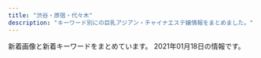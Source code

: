 ```yaml
---
title: "渋谷・原宿・代々木"
description: "キーワード別にの巨乳アジアン・チャイナエステ嬢情報をまとめました。"
---
```


新着画像と新着キーワードをまとめています。
2021年01月18日の情報です。

<DmmAffiliateIns />
<KeywordTable
  shops={
    [
    {
        "station": "JR\u6e0b\u8c37\u99c5\u897f\u53e3",
        "img_links": [
            "http://awaawa-fairy.work/sp/img/botton.jpg",
            "http://awaawa-fairy.work/sp/img/sta15.png",
            "http://awaawa-fairy.work/img/st29.png",
            "http://awaawa-fairy.work/img/sta22.png",
            "http://awaawa-fairy.work/sp/img/sta29.png",
            "http://awaawa-fairy.work/img/nos.png",
            "http://awaawa-fairy.work/img/st27.png",
            "http://awaawa-fairy.work/img/head.png",
            "http://awaawa-fairy.work/sp/img/add.jpg",
            "http://awaawa-fairy.work/img/sta29.png",
            "http://awaawa-fairy.work/sp/img/sta27.png",
            "http://awaawa-fairy.work/sp/img/sys.jpg",
            "http://awaawa-fairy.work/sp/img/p-15.png",
            "http://awaawa-fairy.work/sp/img/sta18.png",
            "http://awaawa-fairy.work/sp/img/line.jpg",
            "http://awaawa-fairy.work/sp/img/info.jpg",
            "http://awaawa-fairy.work/sp/img/p-26.png",
            "http://awaawa-fairy.work/img/sta18.png",
            "http://awaawa-fairy.work/sp/img/t-r.jpg",
            "http://awaawa-fairy.work/sp/img/mv.jpg",
            "http://awaawa-fairy.work/img/st17.png",
            "http://awaawa-fairy.work/img/sta27.png",
            "http://awaawa-fairy.work/sp/img/sta17.png",
            "http://awaawa-fairy.work/img/sta15.png",
            "http://awaawa-fairy.work/img/st4.png",
            "http://awaawa-fairy.work/img/st18.png",
            "http://awaawa-fairy.work/sp/img/sta28.png",
            "http://awaawa-fairy.work/img/bottom.png",
            "http://awaawa-fairy.work/sp/img/sta22.png",
            "http://awaawa-fairy.work/sp/img/p-27.png",
            "http://awaawa-fairy.work/sp/img/time.jpg",
            "http://awaawa-fairy.work/sp/img/pic.jpg",
            "http://awaawa-fairy.work/sp/img/tit.jpg",
            "http://awaawa-fairy.work/img/sta26.png",
            "http://awaawa-fairy.work/img/mo.png",
            "http://awaawa-fairy.work/sp/img/tel.jpg",
            "http://awaawa-fairy.work/sp/img/sta26.png",
            "http://awaawa-fairy.work/img/st15.png",
            "http://awaawa-fairy.work/sp/img/p-29.png",
            "http://awaawa-fairy.work/sp/img/t-a.jpg",
            "http://awaawa-fairy.work/img/st018.png",
            "http://awaawa-fairy.work/img/sta17.png",
            "http://awaawa-fairy.work/sp/img/t-t.jpg",
            "http://awaawa-fairy.work/sp/img/t-s.jpg",
            "http://awaawa-fairy.work/sp/img/t-o.jpg",
            "http://awaawa-fairy.work/img/st28.png",
            "http://awaawa-fairy.work/img/sta28.png",
            "http://awaawa-fairy.work/img/st017.png",
            "http://awaawa-fairy.work/sp/img/pc.jpg",
            "http://awaawa-fairy.work/img/st22.png",
            "http://awaawa-fairy.work/img/st26.png"
        ],
        "url": "http://awaawa-fairy.work/",
        "name": "\u6ce1\u6ce1\u30d5\u30a7\u30a2\u30ea\u30fc",
        "keywords": {
            "86": 3,
            "E": 2,
            "D": 4,
            "85": 4,
            "F": 1,
            "C": 17,
            "88": 5,
            "87": 5
        }
    },
    {
        "img_links": [
            "http://www.aixin.co.jp/images/staff/ayaka/1.jpg",
            "http://www.aixin.co.jp/images/staff/ran/ran.png",
            "http://www.aixin.co.jp/images/price/aroma.jpg",
            "http://www.aixin.co.jp/images/price/tokusen.jpg",
            "http://www.aixin.co.jp/images/staff/chiemi/chiemi.jpg",
            "http://www.aixin.co.jp/images/map/google.png",
            "http://www.aixin.co.jp/images/costume/4.png",
            "http://www.aixin.co.jp/images/staff/mirai/mirai.png",
            "http://www.aixin.co.jp/images/staff/miharu/miharu.png",
            "http://www.aixin.co.jp/images/staff/yui2/yui2.png",
            "http://www.aixin.co.jp/images/staff/mika2/1.png",
            "http://www.aixin.co.jp/images/staff/haruka2/haruka2.png",
            "http://www.aixin.co.jp/images/staff/chiemi/1.jpg",
            "http://www.aixin.co.jp/images/costume/2.png",
            "http://www.aixin.co.jp/images/price/long.jpg",
            "http://www.aixin.co.jp/images/staff/miki/2.jpg",
            "http://www.aixin.co.jp/images/staff/akane/akane.png",
            "http://www.aixin.co.jp/images/staff/rara/rara.png",
            "http://www.aixin.co.jp/images/staff/koko/koko.png",
            "http://www.aixin.co.jp/images/wanted/wanted.png",
            "http://www.aixin.co.jp/images/top/top.jpg",
            "http://www.aixin.co.jp/images/costume/6.png",
            "http://www.aixin.co.jp/images/staff/mimi2/mimi2.png",
            "http://www.aixin.co.jp/images/staff/yuzu/2.jpg",
            "http://www.aixin.co.jp/images/top_pic/top2.jpg",
            "http://www.aixin.co.jp/images/staff/mika2/2.png",
            "http://www.aixin.co.jp/images/staff/ayaka/ayaka.jpg",
            "http://www.aixin.co.jp/images/staff/eri/eri.png",
            "http://www.aixin.co.jp/images/staff/aki/aki.png",
            "http://www.aixin.co.jp/images/costume/1.png",
            "http://www.aixin.co.jp/images/staff/mika2/mika2.png",
            "http://www.aixin.co.jp/images/staff/miya/1.jpg",
            "http://www.aixin.co.jp/images/staff/ruru2/ruru2.jpg",
            "http://www.aixin.co.jp/images/staff/miya/miya.jpg",
            "http://www.aixin.co.jp/images/staff/yuzu/yuzu.jpg",
            "http://www.aixin.co.jp/images/costume/7.png",
            "http://www.aixin.co.jp/images/staff/miki/miki.jpg",
            "http://www.aixin.co.jp/images/price/hirou.jpg",
            "http://www.aixin.co.jp/images/staff/ruru2/2.jpg",
            "http://www.aixin.co.jp/images/costume/3.png",
            "http://www.aixin.co.jp/images/staff/ruri2/ruri2.png"
        ],
        "url": "http://www.aixin.co.jp/",
        "station": "JR\u6e0b\u8c37\u99c5",
        "keywords": {},
        "name": "\u30a2\u30a4\u30b7\u30f3"
    },
    {
        "keywords": {},
        "url": "http://suitengu.me-es.com/",
        "station": "JR\u6e0b\u8c37\u99c5\u897f\u53e3",
        "name": "\u6c34\u5929\u5bae",
        "img_links": [
            "http://suitengu.me-es.com/girl/05.jpg",
            "http://suitengu.me-es.com/images/index_07.jpg",
            "http://suitengu.me-es.com/girl/07.jpg",
            "http://suitengu.me-es.com/girl/013.jpg",
            "http://suitengu.me-es.com/images/index_09.jpg",
            "http://suitengu.me-es.com/images/03.jpg",
            "http://suitengu.me-es.com/images/index_05.jpg",
            "http://suitengu.me-es.com/images/index_03.jpg",
            "http://suitengu.me-es.com/girl/011.jpg",
            "http://suitengu.me-es.com/images/rec_10.jpg",
            "http://suitengu.me-es.com/images/index_10.jpg",
            "http://suitengu.me-es.com/images/index_14.jpg",
            "http://suitengu.me-es.com/images/info_10.jpg",
            "http://suitengu.me-es.com/girl/08a.jpg",
            "http://suitengu.me-es.com/images/index_13.jpg",
            "http://suitengu.me-es.com/girl/01.jpg",
            "http://suitengu.me-es.com/images/02.jpg",
            "http://suitengu.me-es.com/images/index_04.jpg",
            "http://suitengu.me-es.com/images/rec.jpg",
            "http://suitengu.me-es.com/images/index_01.jpg",
            "http://suitengu.me-es.com/images/info.jpg",
            "http://suitengu.me-es.com/girl/010.jpg",
            "http://suitengu.me-es.com/images/index_08.jpg",
            "http://suitengu.me-es.com/images/index_18.jpg",
            "http://suitengu.me-es.com/girl/07a.jpg",
            "http://suitengu.me-es.com/images/staff_10.jpg",
            "http://suitengu.me-es.com/girl/014.jpg",
            "http://suitengu.me-es.com/girl/08.jpg",
            "http://suitengu.me-es.com/girl/05a.jpg",
            "http://suitengu.me-es.com/images/index_06.jpg",
            "http://suitengu.me-es.com/images/01.jpg"
        ]
    },
    {
        "keywords": {},
        "station": "JR\u6e0b\u8c37\u99c5\u30cf\u30c1\u516c\u53e3",
        "name": "\u30b9\u30ef\u30f3",
        "img_links": [
            "http://www.e-god.work/images/ais.jpg",
            "http://www.e-god.work/img/koko1.jpg",
            "http://www.e-god.work/images/info.jpg",
            "http://www.e-god.work/img/zb.jpg",
            "http://www.e-god.work/images/sys1.jpg",
            "http://www.e-god.work/images/sys2.jpg",
            "http://www.e-god.work/images/head.jpg",
            "http://www.e-god.work/images/line.png",
            "http://www.e-god.work/images/int1.jpg",
            "http://www.e-god.work/images/interior_t.jpg",
            "http://www.e-god.work/img/yuki1.jpg",
            "http://www.e-god.work/images/2.jpg",
            "http://www.e-god.work/img/koko2.jpg",
            "http://www.e-god.work/images/tel.jpg",
            "http://www.e-god.work/images/4.jpg",
            "http://www.e-god.work/images/staff_t.jpg",
            "http://www.e-god.work/images/1.jpg",
            "http://www.e-god.work/images/mobile.jpg",
            "http://www.e-god.work/images/news.jpg",
            "http://www.e-god.work/images/int2.jpg",
            "http://www.e-god.work/img/eri1.jpg"
        ],
        "url": "http://www.e-god.work/"
    },
    {
        "station": "JR\u4ee3\u3005\u6728\u99c5",
        "url": "http://www.kaede-es.club/",
        "keywords": {},
        "name": "\u6953",
        "img_links": [
            "http://www.kaede-es.club/images/index-tiba_02.jpg",
            "http://www.kaede-es.club/images/staff/emi.jpg",
            "http://www.kaede-es.club/images/staff/miki.jpg",
            "http://www.kaede-es.club/images/shop/DSC_0998-199x300.jpg",
            "http://www.kaede-es.club/images/staff/2/miki.jpg",
            "http://www.kaede-es.club/images/staff/2/yume.png",
            "http://www.kaede-es.club/images/shop/DSC_0086-300x199.jpg",
            "http://www.kaede-es.club/images/20200928173241.png",
            "http://www.kaede-es.club/images/nav/nav-sys.jpg",
            "http://www.kaede-es.club/images/shop/DSC_0087-221x300.jpg",
            "http://www.kaede-es.club/images/index-tiba_04.jpg",
            "http://www.kaede-es.club/images/index-tiba_10.jpg",
            "http://www.kaede-es.club/css/2.jpeg",
            "http://www.kaede-es.club/psd/off32.jpg",
            "http://www.kaede-es.club/images/staff/4/sati.jpg",
            "http://www.kaede-es.club/images/nav/nav-job.jpg",
            "http://www.kaede-es.club/images/index-tiba_09.jpg",
            "http://www.kaede-es.club/images/index-tiba_13.jpg",
            "http://www.kaede-es.club/images/staff/4/yuyu2.jpg",
            "http://www.kaede-es.club/images/staff/neinei2.jpg",
            "http://www.kaede-es.club/images/staff/2/nana.jpg",
            "http://www.kaede-es.club/images/t-off-ico.jpg",
            "http://www.kaede-es.club/images/nav/nav-staff.jpg",
            "http://www.kaede-es.club/images/staff/2/momo.jpg",
            "http://www.kaede-es.club/psd/off2-1.jpg"
        ]
    },
    {
        "keywords": {
            "C": 19,
            "83": 4,
            "87": 8,
            "86": 12,
            "85": 4,
            "D": 24
        },
        "station": "JR\u6e0b\u8c37\u99c5\u6771\u53e3",
        "img_links": [
            "http://kokoronosato.tyo.cm/link/esthelove88-31.jpg",
            "http://kokoronosato.tyo.cm/photos/sites/15/2020/08/2020082205443766.jpg",
            "http://kokoronosato.tyo.cm/photos/sites/15/2020/08/2020082205444313.jpg",
            "http://kokoronosato.tyo.cm/images/themes/pink/s_link.png",
            "http://kokoronosato.tyo.cm/photos/sites/15/2019/07/2019072809445954.jpg",
            "http://kokoronosato.tyo.cm/images/room1.jpg",
            "http://kokoronosato.tyo.cm/images/themes/pink/line.png",
            "http://kokoronosato.tyo.cm/images/themes/pink/no1.png",
            "http://kokoronosato.tyo.cm/link/massage-de_88_31.jpg",
            "http://kokoronosato.tyo.cm/images/themes/pink/no2.png",
            "http://kokoronosato.tyo.cm/images/themes/pink/s_staff.png",
            "http://kokoronosato.tyo.cm/photos/sites/15/2020/08/2020082203135850.jpg",
            "http://kokoronosato.tyo.cm/images/themes/pink/s_ranking.png",
            "http://menlog.net/link/menlog8831.jpg",
            "http://kokoronosato.tyo.cm/link/88x31b.jpg",
            "http://kokoronosato.tyo.cm/images/room2.jpg",
            "http://kokoronosato.tyo.cm/link/e0016.jpg",
            "http://kokoronosato.tyo.cm/images/themes/pink/mobile.jpg",
            "http://kokoronosato.tyo.cm/images/room3.jpg",
            "http://kokoronosato.tyo.cm/link/walker88.jpg",
            "http://kokoronosato.tyo.cm/images/themes/pink/s_newface.png",
            "http://kokoronosato.tyo.cm/photos/sites/15/2019/07/2019072809465934.jpg",
            "http://kokoronosato.tyo.cm/photos/sites/15/2019/07/2019072809470568.jpg",
            "http://kokoronosato.tyo.cm/images/themes/pink/r3.jpg",
            "http://kokoronosato.tyo.cm/photos/sites/15/2020/08/2020082205444661.jpg",
            "http://kokoronosato.tyo.cm/images/themes/pink/s_news.png",
            "http://kokoronosato.tyo.cm/images/themes/pink/s_pickup.png",
            "http://kokoronosato.tyo.cm/photos/sites/15/2019/07/2019072809450776.jpg",
            "http://kokoronosato.tyo.cm/photos/sites/15/2020/08/2020082203150030.jpg",
            "http://kokoronosato.tyo.cm/link/8831.jpg",
            "http://kokoronosato.tyo.cm/images/room4.jpg"
        ],
        "url": "http://kokoronosato.tyo.cm/",
        "name": "\u68ee\u306e\u9999"
    },
    {
        "img_links": [
            "http://angel.est.cm/photos/sites/23/2018/10/2018100318475591.jpg",
            "http://angel.est.cm/photos/sites/23/2019/05/2019051010094748.jpg",
            "http://angel.est.cm/img/r4.jpg",
            "http://angel.est.cm/photos/sites/23/2019/05/2019051010094797.jpg",
            "http://angel.est.cm/photos/sites/23/2019/05/2019051010094759.jpg",
            "http://angel.est.cm/img/r2.jpg",
            "http://angel.est.cm/photos/sites/23/2016/08/staff2.jpg",
            "http://angel.est.cm/img/r3.jpg",
            "http://angel.est.cm/img/footer.png",
            "http://angel.est.cm/img/top.png",
            "http://angel.est.cm/img/r1.jpg",
            "http://angel.est.cm/photos/sites/23/2019/11/2019110102361631.jpg",
            "http://angel.est.cm/photos/sites/23/2019/05/2019051010094757.jpg"
        ],
        "name": "Angel",
        "station": "JR\u6e0b\u8c37\u99c5\u5bae\u76ca\u5742\u53e3",
        "url": "http://angel.est.cm/",
        "keywords": {
            "E": 4,
            "86": 6,
            "C": 2,
            "87": 6,
            "D": 8,
            "88": 2
        }
    }
]
}
/>
<DmmAffiliateScript />
